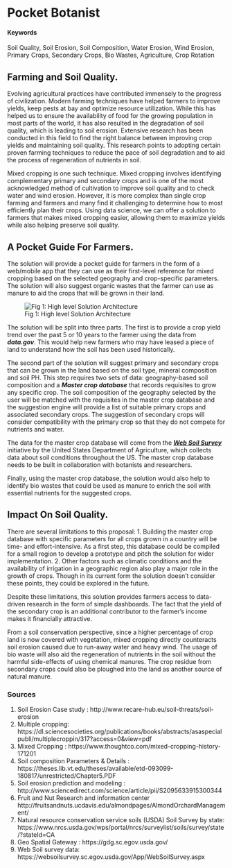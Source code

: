 # Pocket Botanist {#Care-for-soil}

#### Keywords {-}

Soil Quality, Soil Erosion, Soil Composition, Water Erosion, Wind Erosion, Primary Crops, Secondary Crops, Bio Wastes, Agriculture, Crop Rotation

## Farming and Soil Quality.

Evolving agricultural practices have contributed immensely to the progress of civilization. Modern farming techniques have helped farmers to improve yields, keep pests at bay and optimize resource utilization. While this has helped us to ensure the availability of food for the growing population in most parts of the world, it has also resulted in the degradation of soil quality, which is leading to soil erosion. Extensive research has been conducted in this field to find the right balance between improving crop yields and maintaining soil quality. This research points to adopting certain proven farming techniques to reduce the pace of soil degradation and to aid the process of regeneration of nutrients in soil.

Mixed cropping is one such technique. Mixed cropping involves identifying complementary primary and secondary crops and is one of the most acknowledged method of cultivation to improve soil quality and to check water and wind erosion. However, it is more complex than single crop farming and farmers and many find it challenging to determine how to most efficiently plan their crops. Using data science, we can offer a solution to farmers that makes mixed cropping easier, allowing them to maximize yields while also helping preserve soil quality.

## A Pocket Guide For Farmers.

The solution will provide a pocket guide for farmers in the form of a web/mobile app that they can use as their first-level reference for mixed cropping based on the selected geography and crop-specific parameters. The solution will also suggest organic wastes that the farmer can use as manure to aid the crops that will be grown in their land.

![Fig 1: High level Solution Architecture](CoolIdea2.png)

The solution will be split into three parts. The first is to provide a crop yield trend over the past 5 or 10 years to the farmer using the data from ***data.gov***. This would help new farmers who may have leased a piece of land to understand how the soil has been used historically.

The second part of the solution will suggest primary and secondary crops that can be grown in the land based on the soil type, mineral composition and soil PH. This step requires two sets of data: geography-based soil composition and a ***Master crop database*** that records requisites to grow any specific crop. The soil composition of the geography selected by the user will be matched with the requisites in the master crop database and the suggestion engine will provide a list of suitable primary crops and associated secondary crops. The suggestion of secondary crops will consider compatibility with the primary crop so that they do not compete for nutrients and water. 

The data for the master crop database will come from the ***[Web Soil Survey](https://websoilsurvey.sc.egov.usda.gov/App/WebSoilSurvey.aspx)*** initiative by the United States Department of Agriculture, which collects data about soil conditions throughout the US. The master crop database needs to be built in collaboration with botanists and researchers.

Finally, using the master crop database, the solution would also help to identify bio wastes that could be used as manure to enrich the soil with essential nutrients for the suggested crops.

## Impact On Soil Quality.

There are several limitations to this proposal:
1.	Building the master crop database with specific parameters for all crops grown in a country will be time- and effort-intensive. As a first step, this database could be compiled for a small region to develop a prototype and pitch the solution for wider implementation. 
2.	Other factors such as climatic conditions and the availability of irrigation in a geographic region also play a major role in the growth of crops. Though in its current form the solution doesn’t consider these points, they could be explored in the future.

Despite these limitations, this solution provides farmers access to data-driven research in the form of simple dashboards. The fact that the yield of the secondary crop is an additional contributor to the farmer’s income makes it financially attractive. 

From a soil conservation perspective, since a higher percentage of crop land is now covered with vegetation, mixed cropping directly counteracts soil erosion caused due to run-away water and heavy wind. The usage of bio waste will also aid the regeneration of nutrients in the soil without the harmful side-effects of using chemical manures. The crop residue from secondary crops could also be ploughed into the land as another source of natural manure.


### Sources 

1.	Soil Erosion Case study : http://www.recare-hub.eu/soil-threats/soil-erosion
2.	Multiple cropping: https://dl.sciencesocieties.org/publications/books/abstracts/asaspecialpubli/multiplecroppin/317?access=0&view=pdf
3.	Mixed Cropping : https://www.thoughtco.com/mixed-cropping-history-171201
4.	Soil composition Parameters & Details : https://theses.lib.vt.edu/theses/available/etd-093099-180817/unrestricted/Chapter5.PDF
5.	Soil erosion prediction and modeling : http://www.sciencedirect.com/science/article/pii/S2095633915300344
6.	Fruit and Nut Research and information center http://fruitsandnuts.ucdavis.edu/almondpages/AlmondOrchardManagement/
7.	Natural resource conservation service soils (USDA)  Soil Survey by state:                    https://www.nrcs.usda.gov/wps/portal/nrcs/surveylist/soils/survey/state/?stateId=CA
8.	Geo Spatial Gateway : https://gdg.sc.egov.usda.gov/
9.	Web Soil survey data: https://websoilsurvey.sc.egov.usda.gov/App/WebSoilSurvey.aspx

